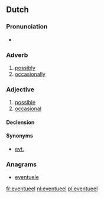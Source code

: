 ==Dutch==

===Pronunciation===
* {{audio|Nl-eventueel.ogg|Audio|lang=nl}}

===Adverb===
{{nl-adv}}

# [[possibly]]
# [[occasionally]]

===Adjective===
{{nl-adj|-}}

# [[possible]]
# [[occasional]]

====Declension====
{{nl-decl-adj|eventuele|-}}

====Synonyms====
* [[evt.]]

===Anagrams===
* [[eventuele#Dutch|eventuele]]

[[fr:eventueel]]
[[nl:eventueel]]
[[pl:eventueel]]
